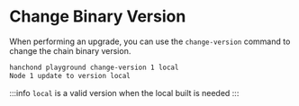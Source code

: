 # Change Binary Version

When performing an upgrade, you can use the `change-version` command to change the chain binary version.

```sh
hanchond playground change-version 1 local
Node 1 update to version local
```

:::info
`local` is a valid version when the local built is needed
:::
